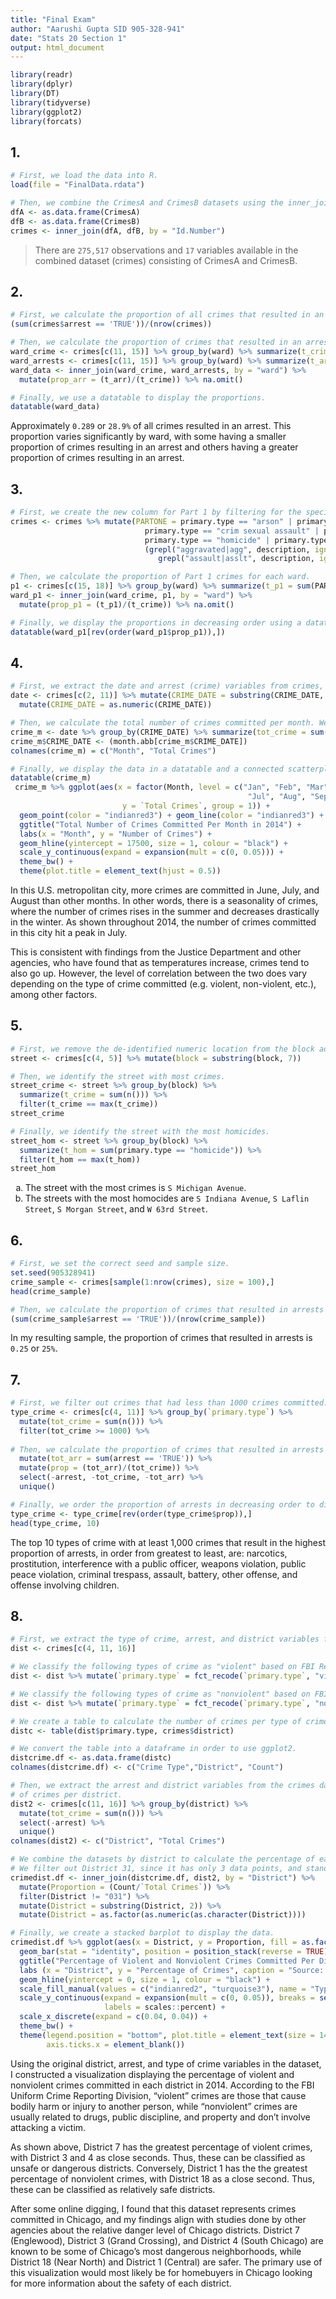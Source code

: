 ```yaml
---
title: "Final Exam"
author: "Aarushi Gupta SID 905-328-941"
date: "Stats 20 Section 1"
output: html_document
---
```


```r
library(readr)
library(dplyr)
library(DT)
library(tidyverse)
library(ggplot2)
library(forcats)
```

## 1. 

```r
# First, we load the data into R. 
load(file = "FinalData.rdata")

# Then, we combine the CrimesA and CrimesB datasets using the inner_join() function.
dfA <- as.data.frame(CrimesA)
dfB <- as.data.frame(CrimesB)
crimes <- inner_join(dfA, dfB, by = "Id.Number")
```

> There are `275,517` observations and `17` variables available in the combined dataset (crimes) consisting of CrimesA and CrimesB.

## 2.

```r
# First, we calculate the proportion of all crimes that resulted in an arrest. 
(sum(crimes$arrest == 'TRUE'))/(nrow(crimes))

# Then, we calculate the proportion of crimes that resulted in an arrest for each ward. 
ward_crime <- crimes[c(11, 15)] %>% group_by(ward) %>% summarize(t_crime = sum(n())) 
ward_arrests <- crimes[c(11, 15)] %>% group_by(ward) %>% summarize(t_arr = sum(arrest == 'TRUE'))
ward_data <- inner_join(ward_crime, ward_arrests, by = "ward") %>% 
  mutate(prop_arr = (t_arr)/(t_crime)) %>% na.omit()

# Finally, we use a datatable to display the proportions.  
datatable(ward_data)
```

Approximately `0.289` or `28.9%` of all crimes resulted in an arrest. This proportion varies significantly by ward, with some having a smaller proportion of crimes resulting in an arrest and others having a greater proportion of crimes resulting in an arrest. 

## 3.

```r
# First, we create the new column for Part 1 by filtering for the specified crimes. 
crimes <- crimes %>% mutate(PARTONE = primary.type == "arson" | primary.type == "burglary" | 
                              primary.type == "crim sexual assault" | primary.type == "criminal sexual assault" | 
                              primary.type == "homicide" | primary.type == "motor vehicle theft" |
                              (grepl("aggravated|agg", description, ignore.case = TRUE) & 
                                 grepl("assault|asslt", description, ignore.case = TRUE)))

# Then, we calculate the proportion of Part 1 crimes for each ward. 
p1 <- crimes[c(15, 18)] %>% group_by(ward) %>% summarize(t_p1 = sum(PARTONE == 'TRUE'))
ward_p1 <- inner_join(ward_crime, p1, by = "ward") %>% 
  mutate(prop_p1 = (t_p1)/(t_crime)) %>% na.omit()

# Finally, we display the proportions in decreasing order using a datatable.  
datatable(ward_p1[rev(order(ward_p1$prop_p1)),])
```

## 4.

```r
# First, we extract the date and arrest (crime) variables from crimes, making sure to extract only the month from the date variable.  
date <- crimes[c(2, 11)] %>% mutate(CRIME_DATE = substring(CRIME_DATE, 1, 2)) %>% 
  mutate(CRIME_DATE = as.numeric(CRIME_DATE))

# Then, we calculate the total number of crimes committed per month. We also change the month numbers into month abbreviations and rename the data columns.  
crime_m <- date %>% group_by(CRIME_DATE) %>% summarize(tot_crime = sum(n())) 
crime_m$CRIME_DATE <- (month.abb[crime_m$CRIME_DATE])
colnames(crime_m) = c("Month", "Total Crimes")

# Finally, we display the data in a datatable and a connected scatterplot. 
datatable(crime_m)
 crime_m %>% ggplot(aes(x = factor(Month, level = c("Jan", "Feb", "Mar", "Apr", "May", "Jun", 
                                                     "Jul", "Aug", "Sep", "Oct", "Nov", "Dec")), 
                         y = `Total Crimes`, group = 1)) + 
  geom_point(color = "indianred3") + geom_line(color = "indianred3") + 
  ggtitle("Total Number of Crimes Committed Per Month in 2014") + 
  labs(x = "Month", y = "Number of Crimes") + 
  geom_hline(yintercept = 17500, size = 1, colour = "black") + 
  scale_y_continuous(expand = expansion(mult = c(0, 0.05))) + 
  theme_bw() + 
  theme(plot.title = element_text(hjust = 0.5))
```

In this U.S. metropolitan city, more crimes are committed in June, July, and August than other months. In other words, there is a seasonality of crimes, where the number of crimes rises in the summer and decreases drastically in the winter. As shown throughout 2014, the number of crimes committed in this city hit a peak in July.

This is consistent with findings from the Justice Department and other agencies, who have found that as temperatures increase, crimes tend to also go up. However, the level of correlation between the two does vary depending on the type of crime committed (e.g. violent, non-violent, etc.), among other factors. 

## 5.

```r
# First, we remove the de-identified numeric location from the block addresses. 
street <- crimes[c(4, 5)] %>% mutate(block = substring(block, 7)) 

# Then, we identify the street with most crimes.
street_crime <- street %>% group_by(block) %>% 
  summarize(t_crime = sum(n())) %>% 
  filter(t_crime == max(t_crime))
street_crime

# Finally, we identify the street with the most homicides. 
street_hom <- street %>% group_by(block) %>% 
  summarize(t_hom = sum(primary.type == "homicide")) %>% 
  filter(t_hom == max(t_hom))
street_hom
```

a. The street with the most crimes is `S Michigan Avenue`. 
b. The streets with the most homocides are `S Indiana Avenue`, `S Laflin Street`, `S Morgan Street`, and `W 63rd Street`.

## 6.

```r
# First, we set the correct seed and sample size. 
set.seed(905328941)
crime_sample <- crimes[sample(1:nrow(crimes), size = 100),]
head(crime_sample)

# Then, we calculate the proportion of crimes that resulted in arrests in the sample. 
(sum(crime_sample$arrest == 'TRUE'))/(nrow(crime_sample))
```

In my resulting sample, the proportion of crimes that resulted in arrests is `0.25` or `25%`. 

## 7.

```r
# First, we filter out crimes that had less than 1000 crimes committed. 
type_crime <- crimes[c(4, 11)] %>% group_by(`primary.type`) %>% 
  mutate(tot_crime = sum(n())) %>% 
  filter(tot_crime >= 1000) %>%
  
# Then, we calculate the proportion of crimes that resulted in arrests for each type of crime. 
  mutate(tot_arr = sum(arrest == 'TRUE')) %>%
  mutate(prop = (tot_arr)/(tot_crime)) %>%
  select(-arrest, -tot_crime, -tot_arr) %>% 
  unique()

# Finally, we order the proportion of arrests in decreasing order to display only the top 10 types of crime.
type_crime <- type_crime[rev(order(type_crime$prop)),]
head(type_crime, 10)
```

The top 10 types of crime with at least 1,000 crimes that result in the highest proportion of arrests, in order from greatest to least, are: narcotics, prostitution, interference with a public officer, weapons violation, public peace violation, criminal trespass, assault, battery, other offense, and offense involving children. 


## 8.

```r
# First, we extract the type of crime, arrest, and district variables from the dataset for further analysis.
dist <- crimes[c(4, 11, 16)] 

# We classify the following types of crime as "violent" based on FBI Reporting criteria.  
dist <- dist %>% mutate(`primary.type` = fct_recode(`primary.type`, "violent" = "arson", "violent" = "assault", "violent" = "robbery", "violent" = "battery", "violent" = "crim sexual assault", "violent" = "criminal sexual assault", "violent" = "homicide", "violent" = "human trafficking", "violent" = "kidnapping", "violent" = "interference with public officer", "violent" = "motor vehicle theft", "violent" = "offense involving children", "violent" = "stalking", "violent" = "sex offense"))

# We classify the following types of crime as "nonviolent" based on FBI Reporting criteria.  
dist <- dist %>% mutate(`primary.type` = fct_recode(`primary.type`, "nonviolent" = "burglary", "nonviolent" = "concealed carry license violation", "nonviolent" = "criminal damage", "nonviolent" = "deceptive practice", "nonviolent" = "gambling", "nonviolent" = "non-criminal", "nonviolent" = "non - criminal", "nonviolent" = "non-criminal (subject specified)", "nonviolent" = "obscenity", "nonviolent" = "public indecency", "nonviolent" = "public peace violation", "nonviolent" = "prostitution", "nonviolent" = "criminal trespass", "nonviolent" = "theft", "nonviolent" = "weapons violation", "nonviolent" = "intimidation", "nonviolent" = "liquor law violation", "nonviolent" = "narcotics", "nonviolent" = "other narcotic violation", "nonviolent" = "other offense")) 

# We create a table to calculate the number of crimes per type of crime per district. 
distc <- table(dist$primary.type, crimes$district)

# We convert the table into a dataframe in order to use ggplot2.
distcrime.df <- as.data.frame(distc)
colnames(distcrime.df) <- c("Crime Type","District", "Count")

# Then, we extract the arrest and district variables from the crimes dataset to calculate the total number 
# of crimes per district. 
dist2 <- crimes[c(11, 16)] %>% group_by(district) %>% 
  mutate(tot_crime = sum(n())) %>% 
  select(-arrest) %>% 
  unique()
colnames(dist2) <- c("District", "Total Crimes")

# We combine the datasets by district to calculate the percentage of each type of crime committed per district. 
# We filter out District 31, since it has only 3 data points, and standardize the District notation. 
crimedist.df <- inner_join(distcrime.df, dist2, by = "District") %>% 
  mutate(Proportion = (Count/`Total Crimes`)) %>% 
  filter(District != "031") %>% 
  mutate(District = substring(District, 2)) %>%
  mutate(District = as.factor(as.numeric(as.character(District))))

# Finally, we create a stacked barplot to display the data. 
crimedist.df %>% ggplot(aes(x = District, y = Proportion, fill = as.factor(`Crime Type`))) + 
  geom_bar(stat = "identity", position = position_stack(reverse = TRUE), width = 0.5) + 
  ggtitle("Percentage of Violent and Nonviolent Crimes Committed Per District in 2014") + 
  labs (x = "District", y = "Percentage of Crimes", caption = "Source: ucr.fbi.gov") + 
  geom_hline(yintercept = 0, size = 1, colour = "black") + 
  scale_fill_manual(values = c("indianred2", "turquoise3"), name = "Type of Crime") +
  scale_y_continuous(expand = expansion(mult = c(0, 0.05)), breaks = seq(0, 1.00, 0.2), 
                     labels = scales::percent) + 
  scale_x_discrete(expand = c(0.04, 0.04)) + 
  theme_bw() + 
  theme(legend.position = "bottom", plot.title = element_text(size = 14, hjust = 0.5), 
        axis.ticks.x = element_blank()) 
```

Using the original district, arrest, and type of crime variables in the dataset, I constructed a visualization displaying the percentage of violent and nonviolent crimes committed in each district in 2014. According to the FBI Uniform Crime Reporting Division, "violent" crimes are those that cause bodily harm or injury to another person, while "nonviolent" crimes are usually related to drugs, public discipline, and property and don't involve attacking a victim.

As shown above, District 7 has the greatest percentage of violent crimes, with District 3 and 4 as close seconds. Thus, these can be classified as unsafe or dangerous districts. Conversely, District 1 has the the greatest percentage of nonviolent crimes, with District 18 as a close second. Thus, these can be classified as relatively safe districts. 

After some online digging, I found that this dataset represents crimes committed in Chicago, and my findings align with studies done by other agencies about the relative danger level of Chicago districts. District 7 (Englewood), District 3 (Grand Crossing), and District 4 (South Chicago) are known to be some of Chicago's most dangerous neighborhoods, while District 18 (Near North) and District 1 (Central) are safer. The primary use of this visualization would most likely be for homebuyers in Chicago looking for more information about the safety of each district.  